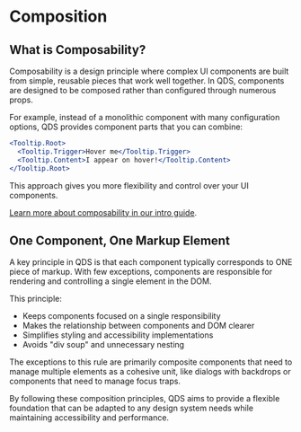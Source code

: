 # Composition

## What is Composability?

Composability is a design principle where complex UI components are built from simple, reusable pieces that work well together. In QDS, components are designed to be composed rather than configured through numerous props.

For example, instead of a monolithic component with many configuration options, QDS provides component parts that you can combine:

```jsx
<Tooltip.Root>
  <Tooltip.Trigger>Hover me</Tooltip.Trigger>
  <Tooltip.Content>I appear on hover!</Tooltip.Content>
</Tooltip.Root>
```

This approach gives you more flexibility and control over your UI components.

[Learn more about composability in our intro guide](../intro#principle-2-composability).

## One Component, One Markup Element

A key principle in QDS is that each component typically corresponds to ONE piece of markup. With few exceptions, components are responsible for rendering and controlling a single element in the DOM.

This principle:

- Keeps components focused on a single responsibility
- Makes the relationship between components and DOM clearer
- Simplifies styling and accessibility implementations
- Avoids "div soup" and unnecessary nesting

The exceptions to this rule are primarily composite components that need to manage multiple elements as a cohesive unit, like dialogs with backdrops or components that need to manage focus traps.

By following these composition principles, QDS aims to provide a flexible foundation that can be adapted to any design system needs while maintaining accessibility and performance.